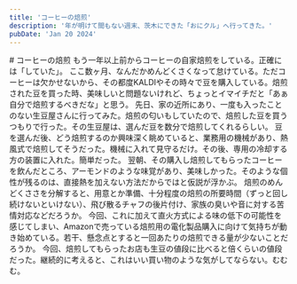 ```yaml
---
title: 'コーヒーの焙煎'
description: '年が明けて間もない週末、茨木にできた「おにクル」へ行ってきた。'
pubDate: 'Jan 20 2024'
---
```



<VBlock column="auto" class='spaceTop'>
# コーヒーの焙煎
もう一年以上前からコーヒーの自家焙煎をしている。正確には「していた」。  
ここ数ヶ月、なんだかめんどくさくなって怠けている。ただコーヒーは欠かせないから、その都度KALDIやその時々で豆を購入している。焙煎された豆を買った時、美味しいと問題ないけれど、ちょっとイマイチだと「あぁ自分で焙煎するべきだな」と思う。  
先日、家の近所にあり、一度も入ったことのない生豆屋さんに行ってみた。焙煎の匂いもしていたので、焙煎した豆を買うつもりで行った。その生豆屋は、選んだ豆を数分で焙煎してくれるらしい。  
豆を選んだ後、どう焙煎するのか興味深く眺めていると、業務用の機械があり、熱風式で焙煎してそうだった。機械に入れて見守るだけ。その後、専用の冷却する方の装置に入れた。簡単だった。  
翌朝、その購入し焙煎してもらったコーヒーを飲んだところ、アーモンドのような味覚があり、美味しかった。そのような個性が残るのは、直接熱を加えない方法だからではと仮説が浮かぶ。  
焙煎のめんどくささを分解すると、用意とか準備、十分程度の焙煎の所要時間（ずっと回し続けないといけない）、飛び散るチャフの後片付け、家族の臭いや音に対する苦情対応などだろうか。  
今回、これに加えて直火方式による味の低下の可能性を感じてしまい、Amazonで売っている焙煎用の電化製品購入に向けて気持ちが動き始めている。若干、懸念点とすると一回あたりの焙煎できる量が少ないことだろうか。  
今回、焙煎してもらったお店も生豆の値段に比べると倍くらいの値段だった。継続的に考えると、これはいい買い物のような気がしてならない。むむむ。
</VBlock>
